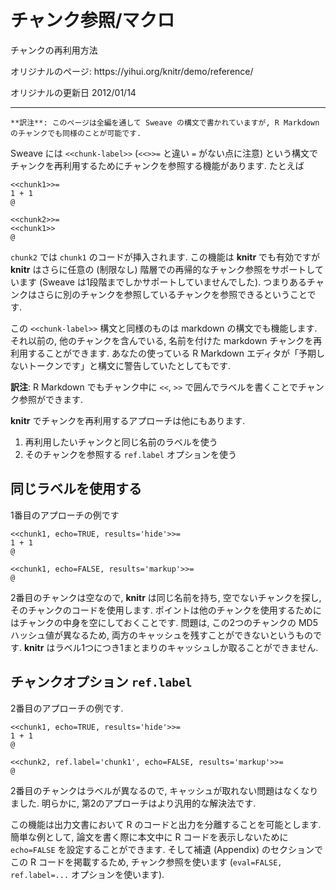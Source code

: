 <!---
title: Chunk Reference/Macro
subtitle: How to reuse chunks
date: '2012-01-14'
slug: reference
--->

# チャンク参照/マクロ {-#reference}

チャンクの再利用方法

オリジナルのページ: https://yihui.org/knitr/demo/reference/

オリジナルの更新日 2012/01/14

----

```block2
**訳注**: このページは全編を通して Sweave の構文で書かれていますが, R Markdown のチャンクでも同様のことが可能です.
```

Sweave には `<<chunk-label>>` (`<<>>=` と違い `=` がない点に注意) という構文でチャンクを再利用するためにチャンクを参照する機能があります. たとえば

``` 
<<chunk1>>=
1 + 1
@

<<chunk2>>=
<<chunk1>>
@
```

`chunk2` では `chunk1` のコードが挿入されます. この機能は **knitr** でも有効ですが **knitr** はさらに任意の (制限なし) 階層での再帰的なチャンク参照をサポートしています (Sweave は1段階までしかサポートしていませんでした). つまりあるチャンクはさらに別のチャンクを参照しているチャンクを参照できるということです.

この `<<chunk-label>>` 構文と同様のものは markdown の構文でも機能します. それ以前の, 他のチャンクを含んでいる, 名前を付けた markdown チャンクを再利用することができます. あなたの使っている R Markdown エディタが「予期しないトークンです」と構文に警告していたとしてもです.

**訳注**:  R Markdown でもチャンク中に `<<`, `>>` で囲んでラベルを書くことでチャンク参照ができます.

**knitr** でチャンクを再利用するアプローチは他にもあります.

1. 再利用したいチャンクと同じ名前のラベルを使う
1. そのチャンクを参照する `ref.label` オプションを使う

## 同じラベルを使用する {-}

1番目のアプローチの例です

```sweave
<<chunk1, echo=TRUE, results='hide'>>=
1 + 1
@

<<chunk1, echo=FALSE, results='markup'>>=
@
```

2番目のチャンクは空なので, **knitr** は同じ名前を持ち, 空でないチャンクを探し, そのチャンクのコードを使用します. ポイントは他のチャンクを使用するためにはチャンクの中身を空にしておくことです. 問題は, この2つのチャンクの MD5 ハッシュ値が異なるため, 両方のキャッシュを残すことができないというものです. **knitr** はラベル1つにつき1まとまりのキャッシュしか取ることができません.

## チャンクオプション `ref.label` {-}

2番目のアプローチの例です.

```sweave
<<chunk1, echo=TRUE, results='hide'>>=
1 + 1
@

<<chunk2, ref.label='chunk1', echo=FALSE, results='markup'>>=
@
```

2番目のチャンクはラベルが異なるので, キャッシュが取れない問題はなくなりました. 明らかに, 第2のアプローチはより汎用的な解決法です.

この機能は出力文書において R のコードと出力を分離することを可能とします. 簡単な例として, 論文を書く際に本文中に R コードを表示しないために `echo=FALSE` を設定することができます. そして補遺 (Appendix)  のセクションでこの R コードを掲載するため, チャンク参照を使います (`eval=FALSE, ref.label=...` オプションを使います).
